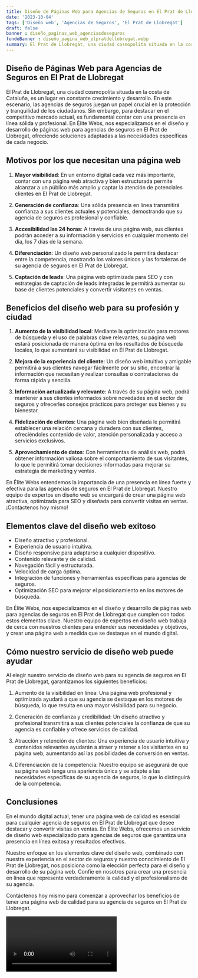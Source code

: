 ```yaml
---
title: Diseño de Páginas Web para Agencias de Seguros en El Prat de Llobregat
date: '2023-10-04'
tags: ['Diseño web', 'Agencias de Seguros', 'El Prat de Llobregat']
draft: false
banner : diseño_paginas_web_agenciasdeseguros
fondoBanner : diseño_pagina_web_elpratdellobregat.webp
summary: El Prat de Llobregat, una ciudad cosmopolita situada en la costa de Cataluña, es un lugar en constante crecimiento y desarrollo. En este escenario, las agencias de seguros juegan un papel crucial en la protección y tranquilidad de los ciudadanos. Sin embargo, para destacar en el competitivo mercado actual, es fundamental contar con una presencia en línea sólida y profesional. En Élite Webs, nos especializamos en el diseño y desarrollo de páginas web para agencias de seguros en El Prat de Llobregat, ofreciendo soluciones adaptadas a las necesidades específicas de cada negocio.
---
```


## Diseño de Páginas Web para Agencias de Seguros en El Prat de Llobregat

El Prat de Llobregat, una ciudad cosmopolita situada en la costa de Cataluña, es un lugar en constante crecimiento y desarrollo. En este escenario, las agencias de seguros juegan un papel crucial en la protección y tranquilidad de los ciudadanos. Sin embargo, para destacar en el competitivo mercado actual, es fundamental contar con una presencia en línea sólida y profesional. En Élite Webs, nos especializamos en el diseño y desarrollo de páginas web para agencias de seguros en El Prat de Llobregat, ofreciendo soluciones adaptadas a las necesidades específicas de cada negocio.

## Motivos por los que necesitan una página web

1. **Mayor visibilidad**: En un entorno digital cada vez más importante, contar con una página web atractiva y bien estructurada permite alcanzar a un público más amplio y captar la atención de potenciales clientes en El Prat de Llobregat.

2. **Generación de confianza**: Una sólida presencia en línea transmitirá confianza a sus clientes actuales y potenciales, demostrando que su agencia de seguros es profesional y confiable.

3. **Accesibilidad las 24 horas**: A través de una página web, sus clientes podrán acceder a su información y servicios en cualquier momento del día, los 7 días de la semana.

4. **Diferenciación**: Un diseño web personalizado le permitirá destacar entre la competencia, mostrando los valores únicos y las fortalezas de su agencia de seguros en El Prat de Llobregat.

5. **Captación de leads**: Una página web optimizada para SEO y con estrategias de captación de leads integradas le permitirá aumentar su base de clientes potenciales y convertir visitantes en ventas.

## Beneficios del diseño web para su profesión y ciudad

1. **Aumento de la visibilidad local**: Mediante la optimización para motores de búsqueda y el uso de palabras clave relevantes, su página web estará posicionada de manera óptima en los resultados de búsqueda locales, lo que aumentará su visibilidad en El Prat de Llobregat.

2. **Mejora de la experiencia del cliente**: Un diseño web intuitivo y amigable permitirá a sus clientes navegar fácilmente por su sitio, encontrar la información que necesitan y realizar consultas o contrataciones de forma rápida y sencilla.

3. **Información actualizada y relevante**: A través de su página web, podrá mantener a sus clientes informados sobre novedades en el sector de seguros y ofrecerles consejos prácticos para proteger sus bienes y su bienestar.

4. **Fidelización de clientes**: Una página web bien diseñada le permitirá establecer una relación cercana y duradera con sus clientes, ofreciéndoles contenido de valor, atención personalizada y acceso a servicios exclusivos.

5. **Aprovechamiento de datos**: Con herramientas de análisis web, podrá obtener información valiosa sobre el comportamiento de sus visitantes, lo que le permitirá tomar decisiones informadas para mejorar su estrategia de marketing y ventas.

En Élite Webs entendemos la importancia de una presencia en línea fuerte y efectiva para las agencias de seguros en El Prat de Llobregat. Nuestro equipo de expertos en diseño web se encargará de crear una página web atractiva, optimizada para SEO y diseñada para convertir visitas en ventas. ¡Contáctenos hoy mismo!

<GifSeo />

<Cta />

## Elementos clave del diseño web exitoso

- Diseño atractivo y profesional.
- Experiencia de usuario intuitiva.
- Diseño responsive para adaptarse a cualquier dispositivo.
- Contenido relevante y de calidad.
- Navegación fácil y estructurada.
- Velocidad de carga óptima.
- Integración de funciones y herramientas específicas para agencias de seguros.
- Optimización SEO para mejorar el posicionamiento en los motores de búsqueda.

En Élite Webs, nos especializamos en el diseño y desarrollo de páginas web para agencias de seguros en El Prat de Llobregat que cumplen con todos estos elementos clave. Nuestro equipo de expertos en diseño web trabaja de cerca con nuestros clientes para entender sus necesidades y objetivos, y crear una página web a medida que se destaque en el mundo digital.

## Cómo nuestro servicio de diseño web puede ayudar

Al elegir nuestro servicio de diseño web para su agencia de seguros en El Prat de Llobregat, garantizamos los siguientes beneficios:

1. Aumento de la visibilidad en línea: Una página web profesional y optimizada ayudará a que su agencia se destaque en los motores de búsqueda, lo que resulta en una mayor visibilidad para su negocio.

2. Generación de confianza y credibilidad: Un diseño atractivo y profesional transmitirá a sus clientes potenciales la confianza de que su agencia es confiable y ofrece servicios de calidad.

3. Atracción y retención de clientes: Una experiencia de usuario intuitiva y contenidos relevantes ayudarán a atraer y retener a los visitantes en su página web, aumentando así las posibilidades de conversión en ventas.

4. Diferenciación de la competencia: Nuestro equipo se asegurará de que su página web tenga una apariencia única y se adapte a las necesidades específicas de su agencia de seguros, lo que lo distinguirá de la competencia.

## Conclusiones

En el mundo digital actual, tener una página web de calidad es esencial para cualquier agencia de seguros en El Prat de Llobregat que desee destacar y convertir visitas en ventas. En Élite Webs, ofrecemos un servicio de diseño web especializado para agencias de seguros que garantiza una presencia en línea exitosa y resultados efectivos.

Nuestro enfoque en los elementos clave del diseño web, combinado con nuestra experiencia en el sector de seguros y nuestro conocimiento de El Prat de Llobregat, nos posiciona como la elección perfecta para el diseño y desarrollo de su página web. Confíe en nosotros para crear una presencia en línea que represente verdaderamente la calidad y el profesionalismo de su agencia.

Contáctenos hoy mismo para comenzar a aprovechar los beneficios de tener una página web de calidad para su agencia de seguros en El Prat de Llobregat.

<Video />

<CtaBot job='Agencias de Seguros' city='El Prat de Llobregat'/>

<Gmaps query='El Prat de Llobregat+españa+maps' />